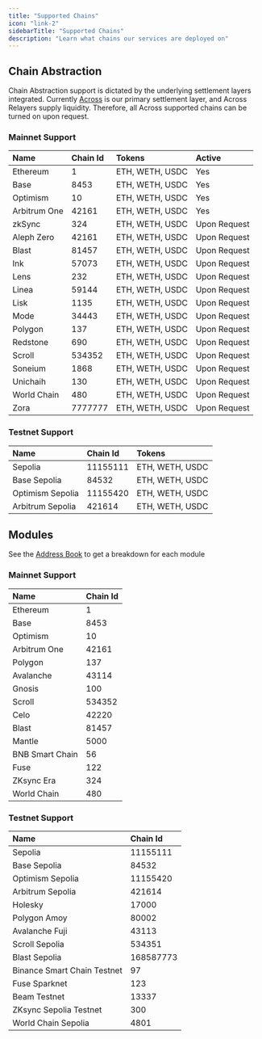 ```yaml
---
title: "Supported Chains"
icon: "link-2"
sidebarTitle: "Supported Chains"
description: "Learn what chains our services are deployed on"
---
```


## Chain Abstraction

Chain Abstraction support is dictated by the underlying settlement layers integrated. Currently [Across](across.to) is our primary settlement layer, and Across Relayers supply liquidity. Therefore, all Across supported chains can be turned on upon request.

### Mainnet Support

|     Name     | Chain Id | Tokens          | Active       |
| :----------- | :------- | :-------------- | :----------- |
|   Ethereum   |    1     | ETH, WETH, USDC | Yes          |
|     Base     |   8453   | ETH, WETH, USDC | Yes          |
|   Optimism   |    10    | ETH, WETH, USDC | Yes          |
| Arbitrum One |  42161   | ETH, WETH, USDC | Yes          |
|    zkSync    |   324    | ETH, WETH, USDC | Upon Request |
|  Aleph Zero  |  42161   | ETH, WETH, USDC | Upon Request |
|    Blast     |  81457   | ETH, WETH, USDC | Upon Request |
|     Ink      |  57073   | ETH, WETH, USDC | Upon Request |
|     Lens     |   232    | ETH, WETH, USDC | Upon Request |
|    Linea     |  59144   | ETH, WETH, USDC | Upon Request |
|     Lisk     |   1135   | ETH, WETH, USDC | Upon Request |
|     Mode     |  34443   | ETH, WETH, USDC | Upon Request |
|   Polygon    |   137    | ETH, WETH, USDC | Upon Request |
|   Redstone   |   690    | ETH, WETH, USDC | Upon Request |
|    Scroll    |  534352  | ETH, WETH, USDC | Upon Request |
|   Soneium    |   1868   | ETH, WETH, USDC | Upon Request |
|   Unichaih   |   130    | ETH, WETH, USDC | Upon Request |
| World Chain  |   480    | ETH, WETH, USDC | Upon Request |
|     Zora     | 7777777  | ETH, WETH, USDC | Upon Request |

### Testnet Support

|       Name       | Chain Id | Tokens          |
| :--------------- | :------- | :-------------- |
|     Sepolia      | 11155111 | ETH, WETH, USDC |
|   Base Sepolia   |  84532   | ETH, WETH, USDC |
| Optimism Sepolia | 11155420 | ETH, WETH, USDC |
| Arbitrum Sepolia |  421614  | ETH, WETH, USDC |

## Modules

<Info>See the [Address Book](../resources/address-book#modules) to get a breakdown for each module</Info>

### Mainnet Support

|      Name       | Chain Id |
| :-------------- | :------- |
|    Ethereum     |    1     |
|      Base       |   8453   |
|    Optimism     |    10    |
|  Arbitrum One   |  42161   |
|     Polygon     |   137    |
|    Avalanche    |  43114   |
|     Gnosis      |   100    |
|     Scroll      |  534352  |
|      Celo       |  42220   |
|      Blast      |  81457   |
|     Mantle      |   5000   |
| BNB Smart Chain |    56    |
|      Fuse       |   122    |
|   ZKsync Era    |   324    |
|   World Chain   |   480    |

### Testnet Support

|            Name             | Chain Id  |
| :-------------------------- | :-------- |
|           Sepolia           | 11155111  |
|        Base Sepolia         |   84532   |
|      Optimism Sepolia       | 11155420  |
|      Arbitrum Sepolia       |  421614   |
|           Holesky           |   17000   |
|        Polygon Amoy         |   80002   |
|       Avalanche Fuji        |   43113   |
|       Scroll Sepolia        |  534351   |
|        Blast Sepolia        | 168587773 |
| Binance Smart Chain Testnet |    97     |
|        Fuse Sparknet        |    123    |
|        Beam Testnet         |   13337   |
|   ZKsync Sepolia Testnet    |    300    |
|     World Chain Sepolia     |   4801    |
